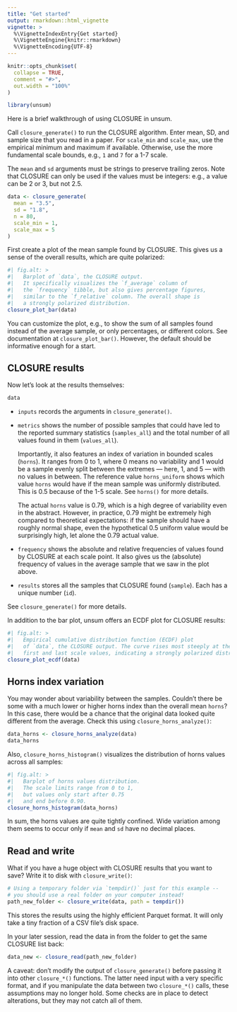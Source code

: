 ```yaml
---
title: "Get started"
output: rmarkdown::html_vignette
vignette: >
  %\VignetteIndexEntry{Get started}
  %\VignetteEngine{knitr::rmarkdown}
  %\VignetteEncoding{UTF-8}
---
```


```r
knitr::opts_chunk$set(
  collapse = TRUE,
  comment = "#>",
  out.width = "100%"
)
```

```r
library(unsum)
```

Here is a brief walkthrough of using CLOSURE in unsum.

Call `closure_generate()` to run the CLOSURE algorithm. Enter mean, SD, and sample size that you read in a paper. For `scale_min` and `scale_max`, use the empirical minimum and maximum if available. Otherwise, use the more fundamental scale bounds, e.g., `1` and `7` for a 1-7 scale.

The `mean` and `sd` arguments must be strings to preserve trailing zeros. Note that CLOSURE can only be used if the values must be integers: e.g., a value can be 2 or 3, but not 2.5.

```r
data <- closure_generate(
  mean = "3.5",
  sd = "1.8",
  n = 80,
  scale_min = 1,
  scale_max = 5
)
```

First create a plot of the mean sample found by CLOSURE. This gives us a sense of the overall results, which are quite polarized:

```r
#| fig.alt: >
#|   Barplot of `data`, the CLOSURE output.
#|   It specifically visualizes the `f_average` column of
#|   the `frequency` tibble, but also gives percentage figures,
#|   similar to the `f_relative` column. The overall shape is
#|   a strongly polarized distribution.
closure_plot_bar(data)
```

You can customize the plot, e.g., to show the sum of all samples found instead of the average sample, or only percentages, or different colors. See documentation at `closure_plot_bar()`. However, the default should be informative enough for a start.

## CLOSURE results

Now let's look at the results themselves:

```r
data
```

-   `inputs` records the arguments in `closure_generate()`.

-   `metrics` shows the number of possible samples that could have led to the reported summary statistics (`samples_all`) and the total number of all values found in them (`values_all`).

    Importantly, it also features an index of variation in bounded scales (`horns`). It ranges from 0 to 1, where 0 means no variability and 1 would be a sample evenly split between the extremes — here, 1, and 5 — with no values in between. The reference value `horns_uniform` shows which value `horns` would have if the mean sample was uniformly distributed. This is 0.5 because of the 1-5 scale. See `horns()` for more details.

    The actual `horns` value is 0.79, which is a high degree of variability even in the abstract. However, in practice, 0.79 might be extremely high compared to theoretical expectations: if the sample should have a roughly normal shape, even the hypothetical 0.5 uniform value would be surprisingly high, let alone the 0.79 actual value.

-   `frequency` shows the absolute and relative frequencies of values found by CLOSURE at each scale point. It also gives us the (absolute) frequency of values in the average sample that we saw in the plot above.

-   `results` stores all the samples that CLOSURE found (`sample`). Each has a unique number (`id`).

See `closure_generate()` for more details.

In addition to the bar plot, unsum offers an ECDF plot for CLOSURE results:

```r
#| fig.alt: >
#|   Empirical cumulative distribution function (ECDF) plot
#|   of `data`, the CLOSURE output. The curve rises most steeply at the
#|   first and last scale values, indicating a strongly polarized distribution.
closure_plot_ecdf(data)
```

## Horns index variation

You may wonder about variability between the samples. Couldn't there be some with a much lower or higher horns index than the overall mean `horns`? In this case, there would be a chance that the original data looked quite different from the average. Check this using `closure_horns_analyze()`:

```r
data_horns <- closure_horns_analyze(data)
data_horns
```

Also, `closure_horns_histogram()` visualizes the distribution of horns values across all samples:

```r
#| fig.alt: >
#|   Barplot of horns values distribution.
#|   The scale limits range from 0 to 1,
#|   but values only start after 0.75
#|   and end before 0.90.
closure_horns_histogram(data_horns)
```

In sum, the horns values are quite tightly confined. Wide variation among them seems to occur only if `mean` and `sd` have no decimal places.

## Read and write

What if you have a huge object with CLOSURE results that you want to save? Write it to disk with `closure_write()`:

```r
# Using a temporary folder via `tempdir()` just for this example --
# you should use a real folder on your computer instead!
path_new_folder <- closure_write(data, path = tempdir())
```

This stores the results using the highly efficient Parquet format. It will only take a tiny fraction of a CSV file's disk space.

In your later session, read the data in from the folder to get the same CLOSURE list back:

```r
data_new <- closure_read(path_new_folder)
```

A caveat: don't modify the output of `closure_generate()` before passing it into other `closure_*()` functions. The latter need input with a very specific format, and if you manipulate the data between two `closure_*()` calls, these assumptions may no longer hold. Some checks are in place to detect alterations, but they may not catch all of them.
